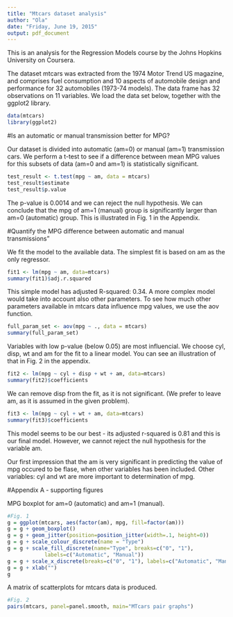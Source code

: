 ```yaml
---
title: "Mtcars dataset analysis"
author: "Ola"
date: "Friday, June 19, 2015"
output: pdf_document
---
```


This is an analysis for the Regression Models course by the Johns Hopkins University on Coursera. 

The dataset mtcars was extracted from the 1974 Motor Trend US magazine, and comprises fuel consumption and 10 aspects of automobile design and performance for 32 automobiles (1973-74 models). The data frame has 32 observations on 11 variables. We load the data set below, together with the ggplot2 library.

```r
data(mtcars)
library(ggplot2)
```

#Is an automatic or manual transmission better for MPG?

Our dataset is divided into automatic (am=0) or manual (am=1) transmission cars. We perform a t-test to see if a difference between mean MPG values for this subsets of data (am=0 and am=1) is statistically significant.


```r

test_result <- t.test(mpg ~ am, data = mtcars)
test_result$estimate
test_result$p.value

```

The p-value is 0.0014 and we can reject the null hypothesis. We can conclude that the mpg of am=1 (manual) group is significantly larger than am=0 (automatic) group. This is illustrated in Fig. 1 in the Appendix.


#Quantify the MPG difference between automatic and manual transmissions"

We fit the model to the available data. The simplest fit is based on am as the only regressor.

```r
fit1 <- lm(mpg ~ am, data=mtcars)
summary(fit1)$adj.r.squared
```

This simple model has adjusted R-squared: 0.34. A more complex model would take into account also other parameters. To see how much other parameters available in mtcars data influence mpg values, we use the aov function.

```r
full_param_set <- aov(mpg ~ ., data = mtcars)
summary(full_param_set)
```

Variables with low p-value (below 0.05) are most influencial. We choose cyl, disp, wt and am for the fit to a linear model. You can see an illustration of that in Fig. 2 in the appendix.

```r
fit2 <- lm(mpg ~ cyl + disp + wt + am, data=mtcars)
summary(fit2)$coefficients
```

We can remove disp from the fit, as it is not significant. (We prefer to leave am, as it is assumed in the given problem).

 
```r
fit3 <- lm(mpg ~ cyl + wt + am, data=mtcars)
summary(fit3)$coefficients
```

This model seems to be our best - its adjusted r-squared is 0.81 and this is our final model. However, we cannot reject the null hypothesis for the variable am.

Our first impression that the am is very significant in predicting the value of mpg occured to be flase, when other variables has been included. Other variables: cyl and wt are more important to determination of mpg.

#Appendix A - supporting figures

MPG boxplot for am=0 (automatic) and am=1 (manual).
```r
#Fig. 1
g = ggplot(mtcars, aes(factor(am), mpg, fill=factor(am)))
g = g + geom_boxplot()
g = g + geom_jitter(position=position_jitter(width=.1, height=0))
g = g + scale_colour_discrete(name = "Type")
g = g + scale_fill_discrete(name="Type", breaks=c("0", "1"),
            labels=c("Automatic", "Manual"))
g = g + scale_x_discrete(breaks=c("0", "1"), labels=c("Automatic", "Manual"))
g = g + xlab("")
g
```

A matrix of scatterplots for mtcars data is produced.
```r
#Fig. 2
pairs(mtcars, panel=panel.smooth, main="MTcars pair graphs")
```


